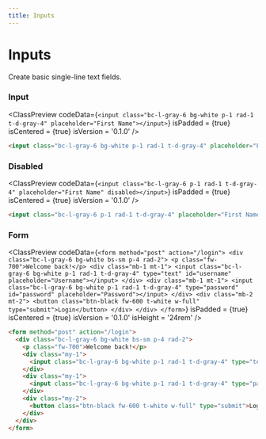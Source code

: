 ```yaml
---
title: Inputs
---
```



# Inputs

Create basic single-line text fields.

### Input

<ClassPreview
  codeData={`
    <input class="bc-l-gray-6 bg-white p-1 rad-1 t-d-gray-4" placeholder="First Name"></input>
  `}
  isPadded = {true}
  isCentered = {true}
  isVersion = '0.1.0'
/>

```html
<input class="bc-l-gray-6 bg-white p-1 rad-1 t-d-gray-4" placeholder="First Name"></input>
```

### Disabled

<ClassPreview
  codeData={`
    <input class="bc-l-gray-6 p-1 rad-1 t-d-gray-4" placeholder="First Name" disabled></input>
  `}
  isPadded = {true}
  isCentered = {true}
  isVersion = '0.1.0'
/>

```html
<input class="bc-l-gray-6 p-1 rad-1 t-d-gray-4" placeholder="First Name" disabled></input>
```

### Form

<ClassPreview
  codeData={`
    <form method="post" action="/login">
      <div class="bc-l-gray-6 bg-white bs-sm p-4 rad-2">
        <p class="fw-700">Welcome back!</p>
        <div class="mb-1 mt-1">
          <input class="bc-l-gray-6 bg-white p-1 rad-1 t-d-gray-4" type="text" id="username" placeholder="Username"></input>
        </div>
        <div class="mb-1 mt-1">
          <input class="bc-l-gray-6 bg-white p-1 rad-1 t-d-gray-4" type="password" id="password" placeholder="Password"></input>
        </div>
        <div class="mb-2 mt-2">
          <button class="btn-black fw-600 t-white w-full" type="submit">Login</button>
        </div>
      </div>
    </form>
  `}
  isPadded = {true}
  isCentered = {true}
  isVersion = '0.1.0'
  isHeight = '24rem'
/>

```html
<form method="post" action="/login">
  <div class="bc-l-gray-6 bg-white bs-sm p-4 rad-2">
    <p class="fw-700">Welcome back!</p>
    <div class="my-1">
      <input class="bc-l-gray-6 bg-white p-1 rad-1 t-d-gray-4" type="text" id="username" placeholder="Username"></input>
    </div>
    <div class="my-1">
      <input class="bc-l-gray-6 bg-white p-1 rad-1 t-d-gray-4" type="password" id="password" placeholder="Password"></input>
    </div>
    <div class="my-2">
      <button class="btn-black fw-600 t-white w-full" type="submit">Login</button>
    </div>
  </div>
</form>
```